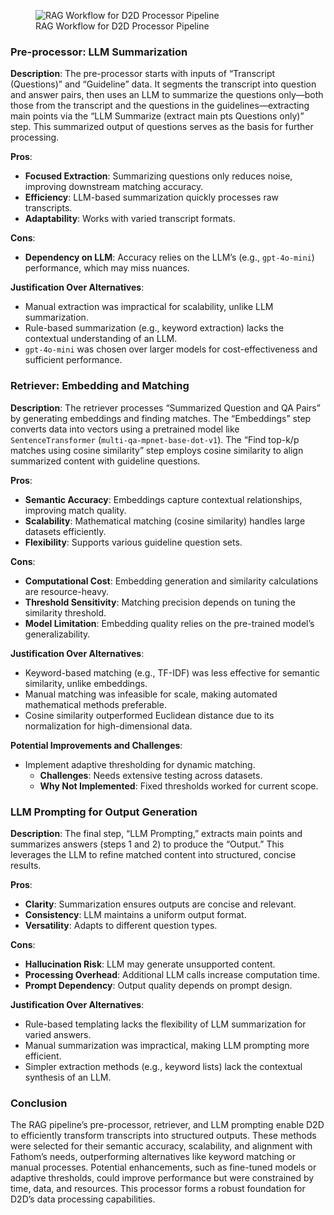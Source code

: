 
::: {.cell}
![RAG Workflow for D2D Processor Pipeline](img/rag_pipeline.png)
:::

### Pre-processor: LLM Summarization

**Description**: The pre-processor starts with inputs of "Transcript (Questions)" and "Guideline" data. It segments the transcript into question and answer pairs, then uses an LLM to summarize the questions only—both those from the transcript and the questions in the guidelines—extracting main points via the "LLM Summarize (extract main pts Questions only)" step. This summarized output of questions serves as the basis for further processing.

**Pros**:

- **Focused Extraction**: Summarizing questions only reduces noise, improving downstream matching accuracy.
- **Efficiency**: LLM-based summarization quickly processes raw transcripts.
- **Adaptability**: Works with varied transcript formats.

**Cons**:

- **Dependency on LLM**: Accuracy relies on the LLM’s (e.g., `gpt-4o-mini`) performance, which may miss nuances.


**Justification Over Alternatives**:

- Manual extraction was impractical for scalability, unlike LLM summarization.
- Rule-based summarization (e.g., keyword extraction) lacks the contextual understanding of an LLM.
- `gpt-4o-mini` was chosen over larger models for cost-effectiveness and sufficient performance.


### Retriever: Embedding and Matching

**Description**: The retriever processes "Summarized Question and QA Pairs" by generating embeddings and finding matches. The "Embeddings" step converts data into vectors using a pretrained model like `SentenceTransformer` (`multi-qa-mpnet-base-dot-v1`). The "Find top-k/p matches using cosine similarity" step employs cosine similarity to align summarized content with guideline questions.

**Pros**:

- **Semantic Accuracy**: Embeddings capture contextual relationships, improving match quality.
- **Scalability**: Mathematical matching (cosine similarity) handles large datasets efficiently.
- **Flexibility**: Supports various guideline question sets.

**Cons**:

- **Computational Cost**: Embedding generation and similarity calculations are resource-heavy.
- **Threshold Sensitivity**: Matching precision depends on tuning the similarity threshold.
- **Model Limitation**: Embedding quality relies on the pre-trained model’s generalizability.

**Justification Over Alternatives**:

- Keyword-based matching (e.g., TF-IDF) was less effective for semantic similarity, unlike embeddings.
- Manual matching was infeasible for scale, making automated mathematical methods preferable.
- Cosine similarity outperformed Euclidean distance due to its normalization for high-dimensional data.

**Potential Improvements and Challenges**:

- Implement adaptive thresholding for dynamic matching.
  - **Challenges**: Needs extensive testing across datasets.
  - **Why Not Implemented**: Fixed thresholds worked for current scope.

### LLM Prompting for Output Generation

**Description**: The final step, "LLM Prompting," extracts main points and summarizes answers (steps 1 and 2) to produce the "Output." This leverages the LLM to refine matched content into structured, concise results.

**Pros**:

- **Clarity**: Summarization ensures outputs are concise and relevant.
- **Consistency**: LLM maintains a uniform output format.
- **Versatility**: Adapts to different question types.

**Cons**:

- **Hallucination Risk**: LLM may generate unsupported content.
- **Processing Overhead**: Additional LLM calls increase computation time.
- **Prompt Dependency**: Output quality depends on prompt design.

**Justification Over Alternatives**:

- Rule-based templating lacks the flexibility of LLM summarization for varied answers.
- Manual summarization was impractical, making LLM prompting more efficient.
- Simpler extraction methods (e.g., keyword lists) lack the contextual synthesis of an LLM.

### Conclusion

The RAG pipeline’s pre-processor, retriever, and LLM prompting enable D2D to efficiently transform transcripts into structured outputs. These methods were selected for their semantic accuracy, scalability, and alignment with Fathom’s needs, outperforming alternatives like keyword matching or manual processes. Potential enhancements, such as fine-tuned models or adaptive thresholds, could improve performance but were constrained by time, data, and resources. This processor forms a robust foundation for D2D’s data processing capabilities.